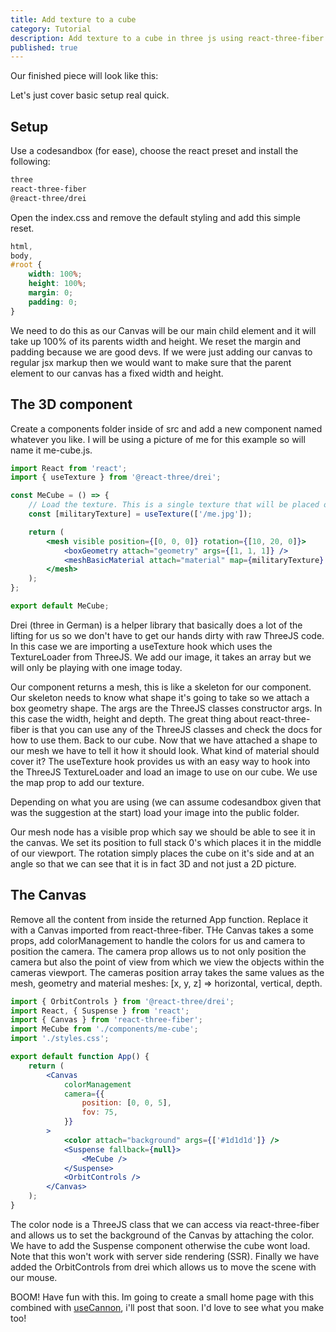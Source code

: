 ```yaml
---
title: Add texture to a cube
category: Tutorial
description: Add texture to a cube in three js using react-three-fiber
published: true
---
```


Our finished piece will look like this:

<CodeSandbox codeSandboxId="a-cube-with-texture-fzsj5" />

Let's just cover basic setup real quick.

## Setup

Use a codesandbox (for ease), choose the react preset and install the following:

```bash
three
react-three-fiber
@react-three/drei
```

Open the index.css and remove the default styling and add this simple reset.

```css
html,
body,
#root {
	width: 100%;
	height: 100%;
	margin: 0;
	padding: 0;
}
```

We need to do this as our Canvas will be our main child element and it will take up 100% of its parents width and height. We reset the margin and padding because we are good devs. If we were just adding our canvas to regular jsx markup then we would want to make sure that the parent element to our canvas has a fixed width and height.

## The 3D component

Create a components folder inside of src and add a new component named whatever you like. I will be using a picture of me for this example so will name it me-cube.js.

```jsx
import React from 'react';
import { useTexture } from '@react-three/drei';

const MeCube = () => {
	// Load the texture. This is a single texture that will be placed on all 6 sides of the cube
	const [militaryTexture] = useTexture(['/me.jpg']);

	return (
		<mesh visible position={[0, 0, 0]} rotation={[10, 20, 0]}>
			<boxGeometry attach="geometry" args={[1, 1, 1]} />
			<meshBasicMaterial attach="material" map={militaryTexture} />
		</mesh>
	);
};

export default MeCube;
```

Drei (three in German) is a helper library that basically does a lot of the lifting for us so we don't have to get our hands dirty with raw ThreeJS code. In this case we are importing a useTexture hook which uses the TextureLoader from ThreeJS. We add our image, it takes an array but we will only be playing with one image today.

Our component returns a mesh, this is like a skeleton for our component. Our skeleton needs to know what shape it's going to take so we attach a box geometry shape. The args are the ThreeJS classes constructor args. In this case the width, height and depth. The great thing about react-three-fiber is that you can use any of the ThreeJS classes and check the docs for how to use them. Back to our cube. Now that we have attached a shape to our mesh we have to tell it how it should look. What kind of material should cover it? The useTexture hook provides us with an easy way to hook into the ThreeJS TextureLoader and load an image to use on our cube. We use the map prop to add our texture.

Depending on what you are using (we can assume codesandbox given that was the suggestion at the start) load your image into the public folder.

Our mesh node has a visible prop which say we should be able to see it in the canvas. We set its position to full stack 0's which places it in the middle of our viewport. The rotation simply places the cube on it's side and at an angle so that we can see that it is in fact 3D and not just a 2D picture.

## The Canvas

Remove all the content from inside the returned App function. Replace it with a Canvas imported from react-three-fiber. THe Canvas takes a some props, add colorManagement to handle the colors for us and camera to position the camera. The camera prop allows us to not only position the camera but also the point of view from which we view the objects within the cameras viewport. The cameras position array takes the same values as the mesh, geometry and material meshes: [x, y, z] => horizontal, vertical, depth.

```jsx
import { OrbitControls } from '@react-three/drei';
import React, { Suspense } from 'react';
import { Canvas } from 'react-three-fiber';
import MeCube from './components/me-cube';
import './styles.css';

export default function App() {
	return (
		<Canvas
			colorManagement
			camera={{
				position: [0, 0, 5],
				fov: 75,
			}}
		>
			<color attach="background" args={['#1d1d1d']} />
			<Suspense fallback={null}>
				<MeCube />
			</Suspense>
			<OrbitControls />
		</Canvas>
	);
}
```

The color node is a ThreeJS class that we can access via react-three-fiber and allows us to set the background of the Canvas by attaching the color. We have to add the Suspense component otherwise the cube wont load. Note that this won't work with server side rendering (SSR). Finally we have added the OrbitControls from drei which allows us to move the scene with our mouse.

BOOM! Have fun with this. Im going to create a small home page with this combined with [useCannon](https://github.com/pmndrs/use-cannon), i'll post that soon. I'd love to see what you make too!
